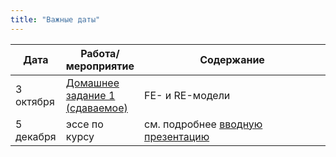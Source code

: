 ```yaml
---
title: "Важные даты"
---
```

 
Дата | Работа/мероприятие  | Содержание
-------- | -------- | --------------------------------------------------------
3 октября | <a href="RAPDC_hw1.pdf" title=>Домашнее задание 1 (сдаваемое)</a> | FE- и RE-модели
5 декабря | эссе по курсу | см. подробнее <a href="RAPDC_intro_2021.pdf" title=>вводную презентацию</a> 

 